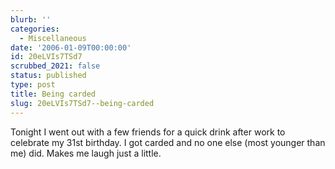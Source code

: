 ```yaml
---
blurb: ''
categories:
  - Miscellaneous
date: '2006-01-09T00:00:00'
id: 20eLVIs7TSd7
scrubbed_2021: false
status: published
type: post
title: Being carded
slug: 20eLVIs7TSd7--being-carded
---
```


Tonight I went out with a few friends for a quick drink after work
to celebrate my 31st birthday. I got carded and no one else (most
younger than me) did. Makes me laugh just a little.
